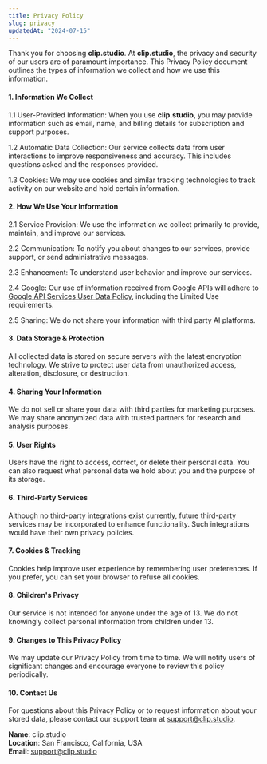 ```yaml
---
title: Privacy Policy
slug: privacy
updatedAt: "2024-07-15"
---
```


Thank you for choosing **clip.studio**. At **clip.studio**, the privacy and security of our users are of paramount importance. This Privacy Policy document outlines the types of information we collect and how we use this information.

#### 1. Information We Collect

1.1 User-Provided Information: When you use **clip.studio**, you may provide information such as email, name, and billing details for subscription and support purposes.

1.2 Automatic Data Collection: Our service collects data from user interactions to improve responsiveness and accuracy. This includes questions asked and the responses provided.

1.3 Cookies: We may use cookies and similar tracking technologies to track activity on our website and hold certain information.

#### 2. How We Use Your Information

2.1 Service Provision: We use the information we collect primarily to provide, maintain, and improve our services.

2.2 Communication: To notify you about changes to our services, provide support, or send administrative messages.

2.3 Enhancement: To understand user behavior and improve our services.

2.4 Google: Our use of information received from Google APIs will adhere to [Google API Services User Data Policy](https://developers.google.com/terms/api-services-user-data-policy), including the Limited Use requirements.

2.5 Sharing: We do not share your information with third party AI platforms.

#### 3. Data Storage & Protection

All collected data is stored on secure servers with the latest encryption technology. We strive to protect user data from unauthorized access, alteration, disclosure, or destruction.

#### 4. Sharing Your Information

We do not sell or share your data with third parties for marketing purposes. We may share anonymized data with trusted partners for research and analysis purposes.

#### 5. User Rights

Users have the right to access, correct, or delete their personal data. You can also request what personal data we hold about you and the purpose of its storage.

#### 6. Third-Party Services

Although no third-party integrations exist currently, future third-party services may be incorporated to enhance functionality. Such integrations would have their own privacy policies.

#### 7. Cookies & Tracking

Cookies help improve user experience by remembering user preferences. If you prefer, you can set your browser to refuse all cookies.

#### 8. Children's Privacy

Our service is not intended for anyone under the age of 13. We do not knowingly collect personal information from children under 13.

#### 9. Changes to This Privacy Policy

We may update our Privacy Policy from time to time. We will notify users of significant changes and encourage everyone to review this policy periodically.

#### 10. Contact Us

For questions about this Privacy Policy or to request information about your stored data, please contact our support team at support@clip.studio.

**Name**: clip.studio \
**Location**: San Francisco, California, USA \
**Email**: support@clip.studio
